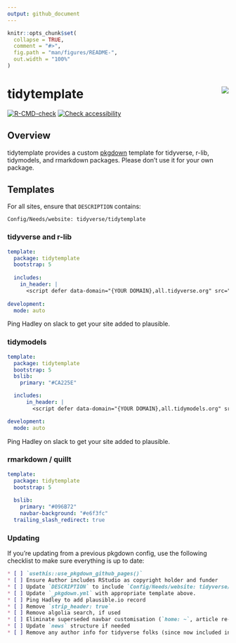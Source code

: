 ```yaml
---
output: github_document
---
```


<!-- README.md is generated from README.Rmd. Please edit that file -->

```r
knitr::opts_chunk$set(
  collapse = TRUE,
  comment = "#>",
  fig.path = "man/figures/README-",
  out.width = "100%"
)
```

# tidytemplate <img src="man/figures/logo.png" align="right" />
<!-- badges: start -->
[![R-CMD-check](https://github.com/tidyverse/tidytemplate/workflows/R-CMD-check/badge.svg)](https://github.com/tidyverse/tidytemplate/actions)
[![Check accessibility](https://img.shields.io/badge/check-accessibility-orange.svg)](http://wave.webaim.org/report#/http://tidytemplate.tidyverse.org)
<!-- badges: end -->

## Overview

tidytemplate provides a custom [pkgdown](https://pkgdown.r-lib.org) template for tidyverse, r-lib, tidymodels, and rmarkdown packages.  Please don't use it for your own package.

## Templates

For all sites, ensure that `DESCRIPTION` contains:

```
Config/Needs/website: tidyverse/tidytemplate
```

### tidyverse and r-lib

```yaml
template:
  package: tidytemplate
  bootstrap: 5
  
  includes:
    in_header: |
      <script defer data-domain="{YOUR DOMAIN},all.tidyverse.org" src="https://plausible.io/js/plausible.js"></script>  
      
development:
  mode: auto
```

Ping Hadley on slack to get your site added to plausible.

### tidymodels

```yaml
template:
  package: tidytemplate
  bootstrap: 5
  bslib:
    primary: "#CA225E"

  includes:
      in_header: |
        <script defer data-domain="{YOUR DOMAIN},all.tidymodels.org" src="https://plausible.io/js/plausible.js"></script>  

development:
  mode: auto
```

Ping Hadley on slack to get your site added to plausible.

### rmarkdown / quillt

```yaml
template:
  package: tidytemplate
  bootstrap: 5
  
  bslib:
    primary: "#096B72"
    navbar-background: "#e6f3fc"
  trailing_slash_redirect: true
```

### Updating

If you're updating from a previous pkgdown config, use the following checklist to make sure everything is up to date:

````md
* [ ] `usethis::use_pkgdown_github_pages()`
* [ ] Ensure Author includes RStudio as copyright holder and funder
* [ ] Update `DESCRIPTION` to include `Config/Needs/website: tidyverse/tidytemplate`
* [ ] Update `_pkgdown.yml` with appropriate template above.
* [ ] Ping Hadley to add plausible.io record
* [ ] Remove `strip_header: true`
* [ ] Remove algolia search, if used
* [ ] Eliminate superseded navbar customisation (`home: ~`, article re-ordering)
* [ ] Update `news` structure if needed
* [ ] Remove any author info for tidyverse folks (since now included in template)
````
